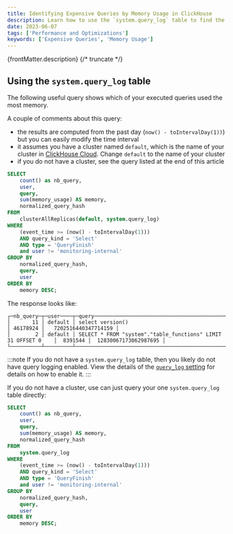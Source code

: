 ```yaml
---
title: Identifying Expensive Queries by Memory Usage in ClickHouse
description: Learn how to use the `system.query_log` table to find the most memory-intensive queries in ClickHouse, with examples for clustered and standalone setups.
date: 2023-06-07
tags: ['Performance and Optimizations']
keywords: ['Expensive Queries', 'Memory Usage']
---
```


{frontMatter.description}
{/* truncate */}

## Using the `system.query_log` table

The following useful query shows which of your executed queries used the most memory.

A couple of comments about this query:

- the results are computed from the past day (`now() - toIntervalDay(1))`) but you can easily modify the time interval
- it assumes you have a cluster named `default`, which is the name of your cluster in [ClickHouse Cloud](https://clickhouse.cloud). Change `default` to the name of your cluster
- if you do not have a cluster, see the query listed at the end of this article


```sql
SELECT
    count() as nb_query,
    user,
    query,
    sum(memory_usage) AS memory,
    normalized_query_hash
FROM
    clusterAllReplicas(default, system.query_log)
WHERE
    (event_time >= (now() - toIntervalDay(1)))
    AND query_kind = 'Select'
    AND type = 'QueryFinish'
    and user != 'monitoring-internal'
GROUP BY
    normalized_query_hash,
    query,
    user
ORDER BY
    memory DESC;
```

The response looks like:

```response
┌─nb_query─┬─user────┬─query─────────────────────────────────────────────────────────┬───memory─┬─normalized_query_hash─┐
│       11 │ default │ select version()                                              │ 46178924 │   7202516440347714159 │
│        2 │ default │ SELECT * FROM "system"."table_functions" LIMIT 31 OFFSET 0    │  8391544 │  12830067173062987695 │
└──────────┴─────────┴───────────────────────────────────────────────────────────────┴──────────┴───────────────────────┘
```

:::note
If you do not have a `system.query_log` table, then you likely do not have query logging enabled. View the details of the [`query_log` setting](https://clickhouse.com/docs/en/operations/server-configuration-parameters/settings#server_configuration_parameters-query-log) for details on how to enable it.
:::

If you do not have a cluster, use can just query your one `system.query_log` table directly:

```sql
SELECT
    count() as nb_query,
    user,
    query,
    sum(memory_usage) AS memory,
    normalized_query_hash
FROM
    system.query_log
WHERE
    (event_time >= (now() - toIntervalDay(1)))
    AND query_kind = 'Select'
    AND type = 'QueryFinish'
    and user != 'monitoring-internal'
GROUP BY
    normalized_query_hash,
    query,
    user
ORDER BY
    memory DESC;
```